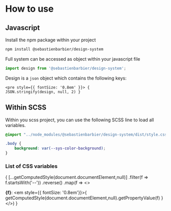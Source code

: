 
<Meta title="How to use" />

# How to use

## Javascript 

Install the npm package within your project
```sh
npm install @sebastienbarbier/design-system
```

Full system can be accessed as object within your javascript file
```jsx
import design from '@sebastienbarbier/design-system';
```

Design is a `json` object which contains the following keys:

<code><pre style={{ fontSize: '0.8em' }}>
{ JSON.stringify(design, null, 2) }
</pre></code>

## Within SCSS

Within you scss project, you can use the following SCSS line to load all variables.
```scss
@import "../node_modules/@sebastienbarbier/design-system/dist/style.css";

.body {
    background: var(--sys-color-background);
}
```

### List of CSS variables

{
[...getComputedStyle(document.documentElement,null)]
    .filter(f => f.startsWith('--'))
    .reverse()
    .map(f => <>
        <div key={f}>
            <strong>{f}</strong>: <em style={{ fontSize: '0.8em'}}>{ getComputedStyle(document.documentElement,null).getPropertyValue(f) }</em>
        </div>
    </>)
}